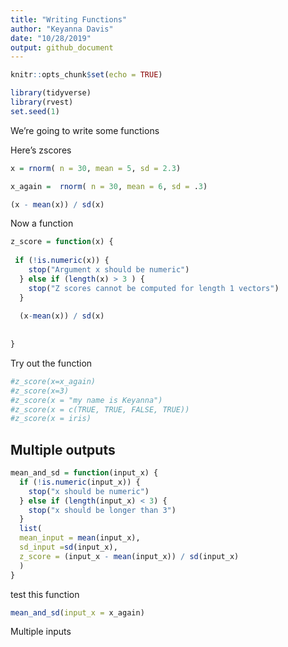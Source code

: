```yaml
---
title: "Writing Functions"
author: "Keyanna Davis"
date: "10/28/2019"
output: github_document
---
```


```r
knitr::opts_chunk$set(echo = TRUE)
```

```r
library(tidyverse)
library(rvest)
set.seed(1)
```

We're going to write some functions 

Here's zscores
```r
x = rnorm( n = 30, mean = 5, sd = 2.3)

x_again =  rnorm( n = 30, mean = 6, sd = .3)

(x - mean(x)) / sd(x)
```

Now a function 

```r
z_score = function(x) {
  
 if (!is.numeric(x)) {
    stop("Argument x should be numeric")
  } else if (length(x) > 3 ) {
    stop("Z scores cannot be computed for length 1 vectors")
  }
  
  (x-mean(x)) / sd(x)
  
  
}
```


Try out the function
```r
#z_score(x=x_again)
#z_score(x=3)
#z_score(x = "my name is Keyanna")
#z_score(x = c(TRUE, TRUE, FALSE, TRUE))
#z_score(x = iris)
```


## Multiple outputs
```r
mean_and_sd = function(input_x) {
  if (!is.numeric(input_x)) {
    stop("x should be numeric")
  } else if (length(input_x) < 3) {
    stop("x should be longer than 3")
  }
  list( 
  mean_input = mean(input_x),
  sd_input =sd(input_x),
  z_score = (input_x - mean(input_x)) / sd(input_x)
  )
}
```

test this function

```r
mean_and_sd(input_x = x_again)
```

Multiple inputs
